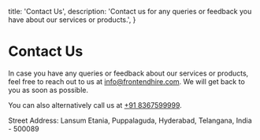   title: 'Contact Us',
  description: 'Contact us for any queries or feedback you have about our services or products.',
}

# Contact Us

In case you have any queries or feedback about our services or products, feel free to reach out to us at [info@frontendhire.com](mailto:info@frontendhire.com). We will get back to you as soon as possible.

You can also alternatively call us at [+91 8367599999](tel:+918367599999).

Street Address: Lansum Etania, Puppalaguda, Hyderabad, Telangana, India - 500089